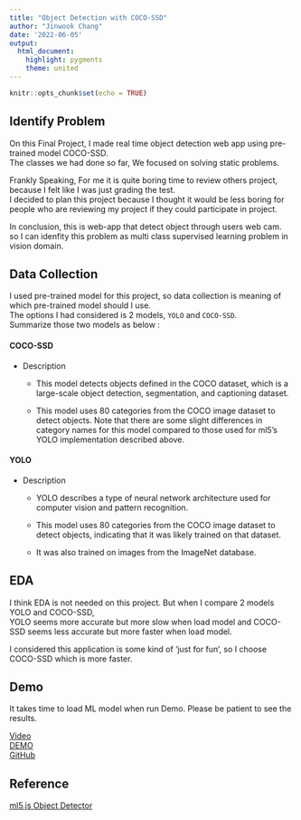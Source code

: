 ```yaml
---
title: "Object Detection with COCO-SSD"
author: "Jinwook Chang"
date: '2022-06-05'
output: 
  html_document: 
    highlight: pygments
    theme: united
---
```


```r
knitr::opts_chunk$set(echo = TRUE)
```

## Identify Problem

On this Final Project, I made real time object detection web app using pre-trained model COCO-SSD.  
The classes we had done so far, We focused on solving static problems.  

Frankly Speaking, For me it is quite boring time to review others project, because I felt like I was just grading the test.  
I decided to plan this project because I thought it would be less boring for people who are reviewing my project if they could participate in project.

In conclusion, this is web-app that detect object through users web cam.  
so I can idenfity this problem as multi class supervised learning problem in vision domain.


## Data Collection

I used pre-trained model for this project, so data collection is meaning of which pre-trained model should I use.  
The options I had considered is 2 models, `YOLO` and `COCO-SSD`.  
Summarize those two models as below :  

#### COCO-SSD

* Description

    + This model detects objects defined in the COCO dataset, which is a large-scale object detection, segmentation, and captioning dataset.

    + This model uses 80 categories from the COCO image dataset to detect objects. Note that there are some slight differences in category names for this model compared to those used for ml5’s YOLO implementation described above.

#### YOLO

* Description

    + YOLO describes a type of neural network architecture used for computer vision and pattern recognition.

    + This model uses 80 categories from the COCO image dataset to detect objects, indicating that it was likely trained on that dataset.

    + It was also trained on images from the ImageNet database.


## EDA

I think EDA is not needed on this project. But when I compare 2 models YOLO and COCO-SSD,  
YOLO seems more accurate but more slow when load model and COCO-SSD seems less accurate but more faster when load model.

I considered this application is some kind of 'just for fun', so I choose COCO-SSD which is more faster.


## Demo

It takes time to load ML model when run Demo.
Please be patient to see the results.

[Video]()  
[DEMO](https://tranquil-morning.github.io/Intelligence-and-Learning/02_Object%20Detection%20with%20COCO-SSD/)  
[GitHub](https://github.com/tranquil-morning/Intelligence-and-Learning/tree/main/02_Object%20Detection%20with%20COCO-SSD)  

## Reference

[ml5.js Object Detector](https://learn.ml5js.org/#/reference/object-detector)


